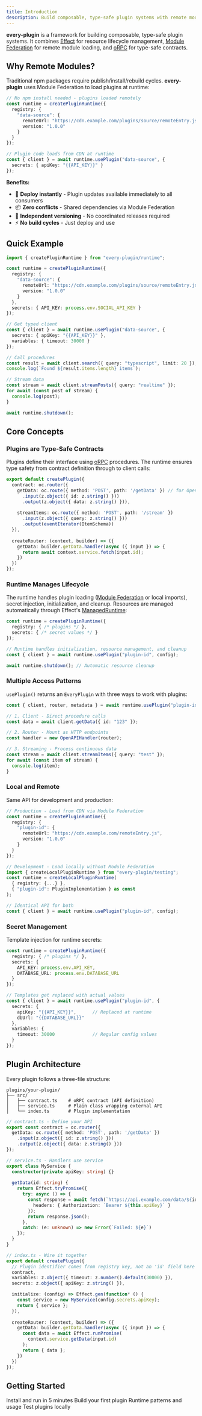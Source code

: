 ```yaml
---
title: Introduction
description: Build composable, type-safe plugin systems with remote modules
---
```


**every-plugin** is a framework for building composable, type-safe plugin systems. It combines [Effect](https://effect.website/) for resource lifecycle management, [Module Federation](https://module-federation.io/) for remote module loading, and [oRPC](https://orpc.io/) for type-safe contracts.

## Why Remote Modules?

Traditional npm packages require publish/install/rebuild cycles. **every-plugin** uses Module Federation to load plugins at runtime:

```typescript
// No npm install needed - plugins loaded remotely
const runtime = createPluginRuntime({
  registry: {
    "data-source": {
      remoteUrl: "https://cdn.example.com/plugins/source/remoteEntry.js",
      version: "1.0.0"
    }
  }
});

// Plugin code loads from CDN at runtime
const { client } = await runtime.usePlugin("data-source", {
  secrets: { apiKey: "{{API_KEY}}" }
});
```

**Benefits:**

- 🚀 **Deploy instantly** - Plugin updates available immediately to all consumers
- 📦 **Zero conflicts** - Shared dependencies via Module Federation
- 🔄 **Independent versioning** - No coordinated releases required
- ⚡ **No build cycles** - Just deploy and use

## Quick Example

```typescript
import { createPluginRuntime } from "every-plugin/runtime";

const runtime = createPluginRuntime({
  registry: {
    "data-source": {
      remoteUrl: "https://cdn.example.com/plugins/source/remoteEntry.js",
      version: "1.0.0"
    }
  },
  secrets: { API_KEY: process.env.SOCIAL_API_KEY }
});

// Get typed client
const { client } = await runtime.usePlugin("data-source", {
  secrets: { apiKey: "{{API_KEY}}" },
  variables: { timeout: 30000 }
});

// Call procedures
const result = await client.search({ query: "typescript", limit: 20 });
console.log(`Found ${result.items.length} items`);

// Stream data
const stream = await client.streamPosts({ query: "realtime" });
for await (const post of stream) {
  console.log(post);
}

await runtime.shutdown();
```

## Core Concepts

### Plugins are Type-Safe Contracts

Plugins define their interface using [oRPC](https://orpc.io/) procedures. The runtime ensures type safety from contract definition through to client calls:

```typescript
export default createPlugin({
  contract: oc.router({
    getData: oc.route({ method: 'POST', path: '/getData' }) // for OpenAPI support
      .input(z.object({ id: z.string() }))
      .output(z.object({ data: z.string() })),
    
    streamItems: oc.route({ method: 'POST', path: '/stream' })
      .input(z.object({ query: z.string() }))
      .output(eventIterator(ItemSchema))
  }),
  
  createRouter: (context, builder) => ({
    getData: builder.getData.handler(async ({ input }) => {
      return await context.service.fetch(input.id);
    })
  })
});
```

### Runtime Manages Lifecycle

The runtime handles plugin loading ([Module Federation](https://module-federation.io/) or local imports), secret injection, initialization, and cleanup. Resources are managed automatically through Effect's [ManagedRuntime](https://effect.website/docs/runtime/#managedruntime):

```typescript
const runtime = createPluginRuntime({
  registry: { /* plugins */ },
  secrets: { /* secret values */ }
});

// Runtime handles initialization, resource management, and cleanup
const { client } = await runtime.usePlugin("plugin-id", config);

await runtime.shutdown(); // Automatic resource cleanup
```

### Multiple Access Patterns

`usePlugin()` returns an `EveryPlugin` with three ways to work with plugins:

```typescript
const { client, router, metadata } = await runtime.usePlugin("plugin-id", config);

// 1. Client - Direct procedure calls
const data = await client.getData({ id: "123" });

// 2. Router - Mount as HTTP endpoints
const handler = new OpenAPIHandler(router);

// 3. Streaming - Process continuous data
const stream = await client.streamItems({ query: "test" });
for await (const item of stream) {
  console.log(item);
}
```

### Local and Remote

Same API for development and production:

```typescript
// Production - Load from CDN via Module Federation
const runtime = createPluginRuntime({
  registry: {
    "plugin-id": {
      remoteUrl: "https://cdn.example.com/remoteEntry.js",
      version: "1.0.0"
    }
  }
});

// Development - Load locally without Module Federation
import { createLocalPluginRuntime } from "every-plugin/testing";
const runtime = createLocalPluginRuntime(
  { registry: {...} },
  { "plugin-id": PluginImplementation } as const
);

// Identical API for both
const { client } = await runtime.usePlugin("plugin-id", config);
```

### Secret Management

Template injection for runtime secrets:

```typescript
const runtime = createPluginRuntime({
  registry: { /* plugins */ },
  secrets: {
    API_KEY: process.env.API_KEY,
    DATABASE_URL: process.env.DATABASE_URL
  }
});

// Templates get replaced with actual values
const { client } = await runtime.usePlugin("plugin-id", {
  secrets: {
    apiKey: "{{API_KEY}}",      // Replaced at runtime
    dbUrl: "{{DATABASE_URL}}"
  },
  variables: {
    timeout: 30000              // Regular config values
  }
});
```

## Plugin Architecture

Every plugin follows a three-file structure:

```
plugins/your-plugin/
├── src/
│   ├── contract.ts    # oRPC contract (API definition)
│   ├── service.ts     # Plain class wrapping external API
│   └── index.ts       # Plugin implementation
```
<Accordions>
<Accordion title="See Example Structure">

```typescript
// contract.ts - Define your API
export const contract = oc.router({
  getData: oc.route({ method: 'POST', path: '/getData' })
    .input(z.object({ id: z.string() }))
    .output(z.object({ data: z.string() }))
});

// service.ts - Handlers use service
export class MyService {
  constructor(private apiKey: string) {}
  
  getData(id: string) {
    return Effect.tryPromise({
      try: async () => {
        const response = await fetch(`https://api.example.com/data/${id}`, {
          headers: { Authorization: `Bearer ${this.apiKey}` }
        });
        return response.json();
      },
      catch: (e: unknown) => new Error(`Failed: ${e}`)
    });
  }
}

// index.ts - Wire it together
export default createPlugin({
  // Plugin identifier comes from registry key, not an 'id' field here
  contract,
  variables: z.object({ timeout: z.number().default(30000) }),
  secrets: z.object({ apiKey: z.string() }),

  initialize: (config) => Effect.gen(function* () {
    const service = new MyService(config.secrets.apiKey);
    return { service };
  }),
  
  createRouter: (context, builder) => ({
    getData: builder.getData.handler(async ({ input }) => {
      const data = await Effect.runPromise(
        context.service.getData(input.id)
      );
      return { data };
    })
  })
});
```

</Accordion>
</Accordions>

## Getting Started

<Cards>
  <Card title="Quick Start" href="/docs/getting-started">
    Install and run in 5 minutes
  </Card>
  <Card title="Creating Plugins" href="/docs/creating-plugins">
    Build your first plugin
  </Card>
  <Card title="Using Plugins" href="/docs/using-plugins">
    Runtime patterns and usage
  </Card>
  <Card title="Testing" href="/docs/testing">
    Test plugins locally
  </Card>
</Cards>
